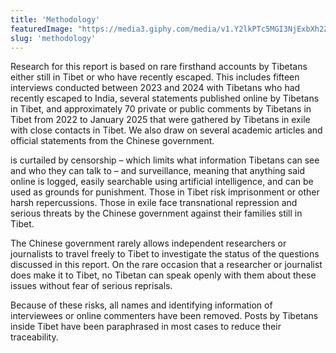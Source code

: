 ```yaml
---
title: 'Methodology'
featuredImage: "https://media3.giphy.com/media/v1.Y2lkPTc5MGI3NjExbXh2ZGpzOHN4Z2t4OTZhbXVqbGV4czljZzlyMWMwNDNrNjNmdGxrcyZlcD12MV9pbnRlcm5hbF9naWZfYnlfaWQmY3Q9Zw/Cff40zpKacFFDJkLeh/giphy.gif"
slug: 'methodology'
---
```


Research for this report is based on rare firsthand accounts by Tibetans either still in Tibet or who have recently escaped. This includes fifteen interviews conducted between 2023 and 2024 with Tibetans who had recently escaped to India, several statements published online by Tibetans in Tibet, and approximately 70 private or public comments by Tibetans in Tibet from 2022 to January 2025 that were gathered by Tibetans in exile with close contacts in Tibet. We also draw on several academic articles and official statements from the Chinese government.

is curtailed by censorship – which limits what information Tibetans can see and who they can talk to – and surveillance, meaning that anything said online is logged, easily searchable using artificial intelligence, and can be used as grounds for punishment. Those in Tibet risk imprisonment or other harsh repercussions. Those in exile face transnational repression and serious threats by the Chinese government against their families still in Tibet.

The Chinese government rarely allows independent researchers or journalists to travel freely to Tibet to investigate the status of the questions discussed in this report. On the rare occasion that a researcher or journalist does make it to Tibet, no Tibetan can speak openly with them about these issues without fear of serious reprisals.

Because of these risks, all names and identifying information of interviewees or online commenters have been removed. Posts by Tibetans inside Tibet have been paraphrased in most cases to reduce their traceability.
